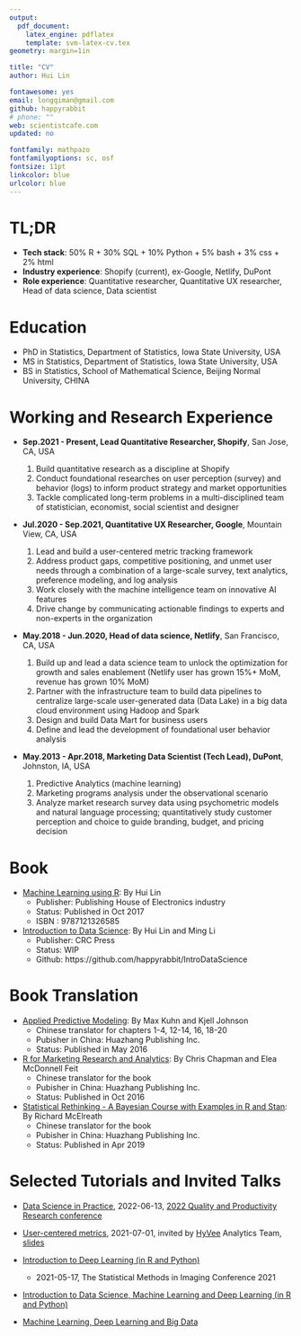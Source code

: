 ```yaml
---
output: 
  pdf_document:
    latex_engine: pdflatex
    template: svm-latex-cv.tex
geometry: margin=1in

title: "CV"
author: Hui Lin

fontawesome: yes
email: longqiman@gmail.com
github: happyrabbit
# phone: ""
web: scientistcafe.com
updated: no

fontfamily: mathpazo
fontfamilyoptions: sc, osf
fontsize: 11pt
linkcolor: blue
urlcolor: blue
---
```


# TL;DR

- **Tech stack**: 50% R + 30% SQL + 10% Python + 5% bash + 3% css + 2% html
- **Industry experience**: Shopify (current), ex-Google, Netlify, DuPont 
- **Role experience**: Quantitative researcher, Quantitative UX researcher, Head of data science, Data scientist

# Education 

- PhD in Statistics, Department of Statistics, Iowa State University, USA
- MS in Statistics, Department of Statistics, Iowa State University, USA
- BS in Statistics, School of Mathematical Science, Beijing Normal University, CHINA

# Working and Research Experience

- **Sep.2021 - Present, Lead Quantitative Researcher, Shopify**, San Jose, CA, USA 
    1. Build quantitative research as a discipline at Shopify
    2. Conduct foundational researches on user perception (survey) and behavior (logs) to inform product strategy and market opportunities
    3. Tackle complicated long-term problems in a multi-disciplined team of statistician, economist, social scientist and designer
    
- **Jul.2020 - Sep.2021, Quantitative UX Researcher, Google**, Mountain View, CA, USA 
    1. Lead and build a user-centered metric tracking framework
    2. Address product gaps, competitive positioning, and unmet user needs through a combination of a large-scale survey, text analytics, preference modeling, and log analysis
    3. Work closely with the machine intelligence team on innovative AI features
    4. Drive change by communicating actionable findings to experts and non-experts in the organization

- **May.2018 - Jun.2020, Head of data science, Netlify**, San Francisco, CA, USA  
    1. Build up and lead a data science team to unlock the optimization for growth and sales enablement (Netlify user has grown 15%+ MoM, revenue has grown 10% MoM)
    2. Partner with the infrastructure team to build data pipelines to centralize large-scale user-generated data (Data Lake) in a big data cloud environment using Hadoop and Spark
    3. Design and build Data Mart for business users
    4. Define and lead the development of foundational user behavior analysis
 
- **May.2013 - Apr.2018, Marketing Data Scientist (Tech Lead), DuPont**, Johnston, IA, USA  

    1. Predictive Analytics (machine learning)
    2. Marketing programs analysis under the observational scenario
    3. Analyze market research survey data using psychometric models and natural language processing; quantitatively study customer perception and choice to guide branding, budget, and pricing decision

# Book 

- [Machine Learning using R](http://scientistcafe.com/book/): By Hui Lin
    - Publisher: Publishing House of Electronics industry
    - Status: Published in Oct 2017
    - ISBN : 9787121326585
    
- [Introduction to Data Science](http://scientistcafe.com/IDS): By Hui Lin and Ming Li
    - Publisher: CRC Press
    - Status: WIP
    - Github: https://github.com/happyrabbit/IntroDataScience
    
# Book Translation

- [Applied Predictive Modeling](http://appliedpredictivemodeling.com): By Max Kuhn and Kjell Johnson
    - Chinese translator for chapters 1-4, 12-14, 16, 18-20
    - Pubisher in China: Huazhang Publishing Inc.
    - Status: Published in May 2016

- [R for Marketing Research and Analytics](http://r-marketing.r-forge.r-project.org): By Chris Chapman and Elea McDonnell Feit
    - Chinese translator for the book
    - Pubisher in China: Huazhang Publishing Inc.
    - Status: Published in Oct 2016

- [Statistical Rethinking - A Bayesian Course with Examples in R and Stan](http://xcelab.net/rm/statistical-rethinking/): By Richard McElreath
    - Chinese translator for the book
    - Pubisher in China: Huazhang Publishing Inc.
    - Status: Published in Apr 2019

# Selected Tutorials and Invited Talks

- [Data Science in Practice](https://course2022.scientistcafe.com/course-syllabus/), 2022-06-13, [2022 Quality and Productivity Research conference](https://qprc2022.com/short-course)
- [User-centered metrics](https://scientistcafe.com/2021/07/14/usercenteredmetrics.html), 2021-07-01, invited by [HyVee](https://en.wikipedia.org/wiki/Hy-Vee) Analytics Team, [slides](https://scientistcafe.com/talks/2021_06usermetric/usermetric#/)

- [Introduction to Deep Learning (in R and Python)](https://smi2021.scientistcafe.com/)
    - 2021-05-17, The Statistical Methods in Imaging Conference 2021
    
- [Introduction to Data Science, Machine Learning and Deep Learning (in R and Python)](https://course2021.scientistcafe.com/)

- [Machine Learning, Deep Learning and Big Data](https://course2020.scientistcafe.com/course-syllabus/)
